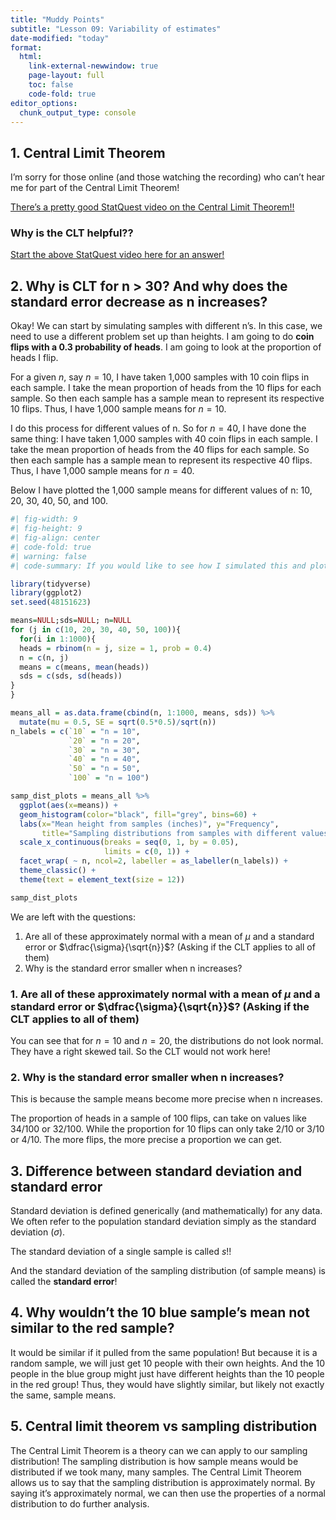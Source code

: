 ```yaml
---
title: "Muddy Points"
subtitle: "Lesson 09: Variability of estimates"
date-modified: "today"
format: 
  html:
    link-external-newwindow: true
    page-layout: full
    toc: false
    code-fold: true
editor_options: 
  chunk_output_type: console
---
```


## 1. Central Limit Theorem

I'm sorry for those online (and those watching the recording) who can't hear me for part of the Central Limit Theorem!

[There's a pretty good StatQuest video on the Central Limit Theorem!!](https://www.youtube.com/watch?v=YAlJCEDH2uY&ab_channel=StatQuestwithJoshStarmer)

### Why is the CLT helpful??

[Start the above StatQuest video here for an answer! ](https://youtu.be/YAlJCEDH2uY?si=JtEF4_hh6e1Bs8q9&t=316)

## 2. Why is CLT for n > 30? And why does the standard error decrease as n increases?

Okay! We can start by simulating samples with different n's. In this case, we need to use a different problem set up than heights. I am going to do **coin flips with a 0.3 probability of heads**. I am going to look at the proportion of heads I flip. 

For a given $n$, say $n=10$, I have taken 1,000 samples with 10 coin flips in each sample. I take the mean proportion of heads from the 10 flips for each sample. So then each sample has a sample mean to represent its respective 10 flips. Thus, I have 1,000 sample means for $n=10$. 

I do this process for different values of n. So for $n=40$, I have done the same thing: I have taken 1,000 samples with 40 coin flips in each sample. I take the mean proportion of heads from the 40 flips for each sample. So then each sample has a sample mean to represent its respective 40 flips. Thus, I have 1,000 sample means for $n=40$. 


Below I have plotted the 1,000 sample means for different values of n: 10, 20, 30, 40, 50, and 100. 

```r
#| fig-width: 9
#| fig-height: 9
#| fig-align: center
#| code-fold: true
#| warning: false
#| code-summary: If you would like to see how I simulated this and plotted it

library(tidyverse)
library(ggplot2)
set.seed(48151623)

means=NULL;sds=NULL; n=NULL
for (j in c(10, 20, 30, 40, 50, 100)){
  for(i in 1:1000){
  heads = rbinom(n = j, size = 1, prob = 0.4)
  n = c(n, j)
  means = c(means, mean(heads))
  sds = c(sds, sd(heads))
}
}

means_all = as.data.frame(cbind(n, 1:1000, means, sds)) %>%
  mutate(mu = 0.5, SE = sqrt(0.5*0.5)/sqrt(n))
n_labels = c(`10` = "n = 10", 
             `20` = "n = 20", 
             `30` = "n = 30", 
             `40` = "n = 40", 
             `50` = "n = 50", 
             `100` = "n = 100")

samp_dist_plots = means_all %>% 
  ggplot(aes(x=means)) + 
  geom_histogram(color="black", fill="grey", bins=60) +
  labs(x="Mean height from samples (inches)", y="Frequency", 
       title="Sampling distributions from samples with different values of n") +
  scale_x_continuous(breaks = seq(0, 1, by = 0.05), 
                     limits = c(0, 1)) +
  facet_wrap( ~ n, ncol=2, labeller = as_labeller(n_labels)) +
  theme_classic() +
  theme(text = element_text(size = 12))

samp_dist_plots
```

We are left with the questions:

1. Are all of these approximately normal with a mean of $\mu$ and a standard error or $\dfrac{\sigma}{\sqrt{n}}$? (Asking if the CLT applies to all of them)
2. Why is the standard error smaller when n increases?

### 1. Are all of these approximately normal with a mean of $\mu$ and a standard error or $\dfrac{\sigma}{\sqrt{n}}$? (Asking if the CLT applies to all of them)

You can see that for $n=10$ and $n=20$, the distributions do not look normal. They have a right skewed tail. So the CLT would not work here!

### 2. Why is the standard error smaller when n increases?

This is because the sample means become more precise when n increases. 

The proportion of heads in a sample of 100 flips, can take on values like 34/100 or 32/100. While the proportion for 10 flips can only take 2/10 or 3/10 or 4/10. The more flips, the more precise a proportion we can get. 

## 3. Difference between standard deviation and standard error

Standard deviation is defined generically (and mathematically) for any data. We often refer to the population standard deviation simply as the standard deviation ($\sigma$). 

The standard deviation of a single sample is called $s$!! 

And the standard deviation of the sampling distribution (of sample means) is called the **standard error**!

## 4. Why wouldn't the 10 blue sample's mean not similar to the red sample?

It would be similar if it pulled from the same population! But because it is a random sample, we will just get 10 people with their own heights. And the 10 people in the blue group might just have different heights than the 10 people in the red group! Thus, they would have slightly similar, but likely not exactly the same, sample means.

## 5. Central limit theorem vs sampling distribution

The Central Limit Theorem is a theory can we can apply to our sampling distribution! The sampling distribution is how sample means would be distributed if we took many, many samples. The Central Limit Theorem allows us to say that the sampling distribution is approximately normal. By saying it's approximately normal, we can then use the properties of a normal distribution to do further analysis. 




